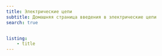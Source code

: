 ```yaml
---
title: Электрические цепи
subtitle: Домашняя страница введения в электрические цепи
search: true


listing: 
    - title
---
```

